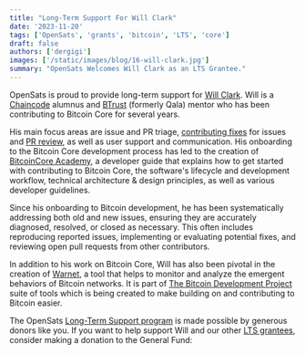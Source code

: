 ```yaml
---
title: "Long-Term Support For Will Clark"
date: '2023-11-20'
tags: ['OpenSats', 'grants', 'bitcoin', 'LTS', 'core']
draft: false
authors: ['dergigi']
images: ['/static/images/blog/16-will-clark.jpg']
summary: "OpenSats Welcomes Will Clark as an LTS Grantee."
---
```


OpenSats is proud to provide long-term support for [Will
Clark](https://github.com/willcl-ark). Will is a
[Chaincode](https://chaincode.com/) alumnus and
[BTrust](https://builders.btrust.tech/) (formerly Qala) mentor who has been
contributing to Bitcoin Core for several years.

His main focus areas are issue and PR triage, [contributing fixes][PRs] for
issues and [PR review][reviews], as well as user support and communication. His
onboarding to the Bitcoin Core development process has led to the creation of
[BitcoinCore Academy](https://bitcoincore.academy/), a developer guide that
explains how to get started with contributing to Bitcoin Core, the software's
lifecycle and development workflow, technical architecture & design principles,
as well as various developer guidelines.

Since his onboarding to Bitcoin development, he has been systematically
addressing both old and new issues, ensuring they are accurately diagnosed,
resolved, or closed as necessary. This often includes reproducing reported
issues, implementing or evaluating potential fixes, and reviewing open pull
requests from other contributors.

In addition to his work on Bitcoin Core, Will has also been pivotal in the
creation of [Warnet](https://github.com/bitcoin-dev-project/warnet), a tool that
helps to monitor and analyze the emergent behaviors of Bitcoin networks. It is
part of [The Bitcoin Development
Project](https://github.com/bitcoin-dev-project/) suite of tools which is being
created to make building on and contributing to Bitcoin easier.

The OpenSats [Long-Term Support
program](/blog/announcing-lts-grant-program-to-support-bitcoin-core-contributors)
is made possible by generous donors like you. If you want to help support Will
and our other [LTS grantees](https://opensats.org/tags/lts), consider making a
donation to the General Fund:

<center>
    <DonateToGeneralFundButton/>
</center>

[PRs]: https://bitcoinacks.com/?flt0_author_contains=willcl-ark
[reviews]: https://bitcoinacks.com/?flt0_reviewer_contains=willcl-ark

